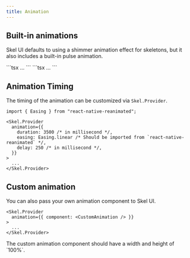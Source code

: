 ```yaml
---
title: Animation
---
```



## Built-in animations
Skel UI defaults to using a shimmer animation effect for skeletons, but it also includes a built-in pulse animation.

<Portal>
  <Animations />
</Portal>
<div className="flex [&>*]:flex-1 [&>*]:m-0 divide-x border rounded-b-lg [&_*]:border-0 [&_*]:rounded-none">
    ```tsx
    <Skel.Provider> ... </Skel.Provider>
    ```
    ```tsx
    <Skel.Provider skelUIPulse> ... </Skel.Provider>
    ```
</div>

## Animation Timing
The timing of the animation can be customized via `Skel.Provider`.
```tsx title="App.tsx"
import { Easing } from "react-native-reanimated";

<Skel.Provider
  animation={{
    duration: 3500 /* in millisecond */,
    easing: Easing.linear /* Should be imported from `react-native-reanimated` */,
    delay: 250 /* in millisecond */,
  }}
>
  ...
</Skel.Provider>
```

## Custom animation
You can also pass your own animation component to Skel UI.

```tsx title="App.tsx"
<Skel.Provider
  animation={{ component: <CustomAnimation /> }}
>
  ...
</Skel.Provider>
```

<Callout type="warn">
    The custom animation component should have a width and height of `100%`.
</Callout>
